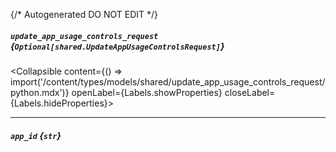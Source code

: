 {/* Autogenerated DO NOT EDIT  */}

##### `update_app_usage_controls_request` *{`Optional[shared.UpdateAppUsageControlsRequest]`}*
<Collapsible content={() => import('/content/types/models/shared/update_app_usage_controls_request/python.mdx')} openLabel={Labels.showProperties} closeLabel={Labels.hideProperties}>
</Collapsible>

---
##### `app_id` *{`str`}*



